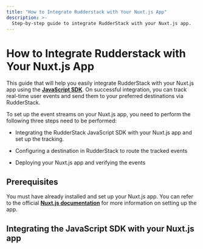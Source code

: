 ```yaml
---
title: "How to Integrate Rudderstack with Your Nuxt.js App"
description: >-
  Step-by-step guide to integrate RudderStack with your Nuxt.js app.
---
```


# How to Integrate Rudderstack with Your Nuxt.js App

This guide that will help you easily integrate RudderStack with your Nuxt.js app using the [**JavaScript SDK**](https://rudderstack.com/docs/stream-sources/rudderstack-sdk-integration-guides/rudderstack-javascript-sdk/). On successful integration, you can track real-time user events and send them to your preferred destinations via RudderStack.

To set up the event streams on your Nuxt.js app, you need to perform the following three steps need to be performed:

- Integrating the RudderStack JavaScript SDK with your Nuxt.js app and set up the tracking.

- Configuring a destination in RudderStack to route the tracked events

- Deploying your Nuxt.js app and verifying the events

## Prerequisites

You must have already installed and set up your Nuxt.js app. You can refer to the official [**Nuxt.js documentation**]() for more information on setting up the app.

## Integrating the JavaScript SDK with your Nuxt.js app


